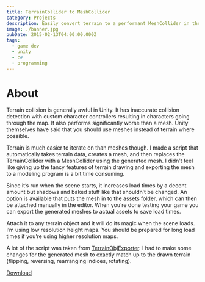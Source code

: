 ```yaml
---
title: TerrainCollider to MeshCollider
category: Projects
description: Easily convert terrain to a performant MeshCollider in the Unity engine.
image: ./banner.jpg
pubDate: 2015-02-13T04:00:00.000Z
tags:
  - game dev
  - unity
  - c#
  - programming
---
```


# About

Terrain collision is generally awful in Unity. It has inaccurate collision detection with custom character controllers resulting in characters going through the map. It also performs significantly worse than a mesh.
Unity themselves have said that you should use meshes instead of terrain where possible.

Terrain is much easier to iterate on than meshes though.
I made a script that automatically takes terrain data, creates a mesh, and then replaces the TerrainCollider with a MeshCollider using the generated mesh.
I didn’t feel like giving up the fancy features of terrain drawing and exporting the mesh to a modeling program is a bit time consuming.

Since it’s run when the scene starts, it increases load times by a decent amount but shadows and baked stuff like that shouldn’t be changed.
An option is available that puts the mesh in to the assets folder, which can then be attached manually in the editor.
When you’re done testing your game you can export the generated meshes to actual assets to save load times.

Attach it to any terrain object and it will do its magic when the scene loads. I’m using low resolution height maps. You should be prepared for long load times if you’re using higher resolution maps.

A lot of the script was taken from [TerrainObjExporter](http://wiki.unity3d.com/index.php?title=TerrainObjExporter).
I had to make some changes for the generated mesh to exactly match up to the drawn terrain (flipping, reversing, rearranging indices, rotating).

[Download](/unityassets/terraintomeshcollider.zip)
